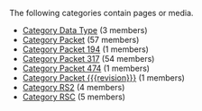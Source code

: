 <!-- DO NOT EDIT THIS FILE, CODE AUTOMATICALLY GENERATED BY category.sh -->
The following categories contain pages or media.
* [[Category Data Type]] (3 members)
* [[Category Packet]] (57 members)
* [[Category Packet 194]] (1 members)
* [[Category Packet 317]] (54 members)
* [[Category Packet 474]] (1 members)
* [[Category Packet {{{revision}}}]] (1 members)
* [[Category RS2]] (4 members)
* [[Category RSC]] (5 members)
